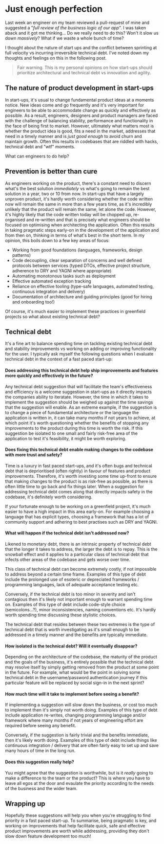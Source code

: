 
# Just enough perfection

Last week an engineer on my team reviewed a pull-request of mine and suggested a "_full review of the business logic of our app_". I was taken aback and it got me thinking... Do we really need to do this? Won't it slow us down _massively_? What if we waste a whole bunch of time?

I thought about the nature of start ups and the conflict between sprinting at full velocity vs incurring irreversible technical debt. I've noted down my thoughts and feelings on this in the following post.

> Fair warning. This is my personal opinions on how start-ups should prioritize architectural and technical debt vs innovation and agility.

## The nature of product development in start-ups

In start-ups, it's usual to change fundamental product ideas at a moments notice. New ideas come and go frequently and it's very important for engineers to be able to accommodate change as quickly and effectively as possible. As a result, engineers, designers and product managers are faced with the challenge of balancing stability, performance and functionality in the face of being first to market. However, ultimately what matters most is whether the product idea is good, fits a need in the market, addresses that need in a timely manner and is _just good enough_ to avoid churn and maintain growth. Often this results in codebases that are riddled with hacks, technical debt and "wtf" moments.

What can engineers to do help?

## Prevention is better than cure

As engineers working on the product, there's a constant need to discern what's the best solution _immediately_ vs what's going to remain the best solution in a year, two or 10 from now. In start-ups that have a largely unproven product, it's hardly worth considering whether the code written now will remain the same in more than a few years time, as it's incredibly unlikely that the product will remain the same, let alone the code. However, it's highly likely that the code written today will be chopped up, re-organised and re-written and that is precisely what engineers should be focused on optimising when architecting the application. Often this results in taking pragmatic steps early-on in the development of the application and from then on, thinking in terms of what's best in the short term. In my opinion, this boils down to a few key areas of focus:

- Working from good foundations (languages, frameworks, design patterns)
- Code decoupling, clear separation of concerns and well defined protocols between services (typed DTOs, effective project structure, adherence to DRY and YAGNI where appropriate)
- Automating monotonous tasks such as deployment
- Effective automated exception tracking
- Reliance on effective tooling (type-safe languages, automated testing, continuous integration and delivery)
- Documentation of architecture and guiding principles (good for hiring and onboarding too!)

Of course, it's much easier to implement these practices in greenfield projects so what about existing technical debt?

## Technical debt

It's a fine art to balance spending time on tackling existing technical debt and stability improvements vs working on adding or improving functionality for the user. I typically ask myself the following questions when I evaluate technical debt in the context of a fast paced start-up:

#### Does addressing this technical debt help ship improvements and features more quickly and effectively in the future?

Any technical debt suggestion that will facilitate the team's effectiveness and efficiency is a welcome suggestion in start-ups as it directly impacts the companies ability to iteratate. However, the time in which it takes to implement the suggestion should be weighed up against the time savings that the suggestion will enable. As an extreme example, if the suggestion is to change a piece of fundamental architecture or the language the application is written in, it can take many months if not years to achieve, at which point it's worth questioning whether the benefits of stopping any improvements to the product during this time is worth the risk. If this suggestion be isolated to one small and fairly risk-free area of the application to test it's feasibility, it might be worth exploring.

#### Does fixing this technical debt enable making changes to the codebase with more trust and safety?

Time is a luxury in fast paced start-ups, and it's often bugs and technical debt that is deprioritised (often rightly) in favour of features and product improvements. Therefore, it's worth investing some time up-front to ensure that making changes to the product is as risk-free as possible, as there is often little time to go back and fix things later. When a suggestion for addressing technical debt comes along that directly impacts safety in the codebase, it's definitely worth considering.

If your fortunate enough to be working on a greenfield project, it's much easier to have a high impact in this area early-on. For example choosing a language that has explicit types, choosing a framework that has a lot of community support and adhering to best practises such as DRY and YAGNI.

#### What will happen if the technical debt isn't addressed now?

Likened to monetary debt, there is an intrinsic property of technical debt that the longer it takes to address, the larger the debt is to repay. This is the snowball effect and it applies to a particular class of technical debt that infects other areas of the codebase and gets worse over time.

This class of technical debt can become extremely costly, if not impossible to address beyond a certain time frame. Examples of this type of debt include the prolonged use of esoteric or depreciated frameworks / programming languages, lack of adequate acceptance testing etc.

Conversely, if the technical debt is too minor in severity and isn't contagious then it's likely not important enough to warrant spending time on. Examples of this type of debt include code-style choice (semicolons...?), minor inconsistencies, naming conventions etc. It's hardly worth spending time discussing these stylistic choices.

The technical debt that resides between these two extremes is the type of technical debt that is worth investigating as it's small enough to be addressed in a timely manner and the benefits are typically immediate.

#### How isolated is the technical debt? Will it eventually disappear?

Depending on the architecture of the codebase, the maturity of the product and the goals of the business, it's entirely possible that the technical debt may resolve itself by simply getting removed from the product at some point in the future. For example, what would be the point in solving some technical debt in the username/password authentication journey if this particular feature will be replaced by social sign-in in the next sprint?

#### How much time will it take to implement before seeing a benefit?

If implementing a suggestion will slow down the business, or cost too much to implement then it's simply not worth doing. Examples of this type of debt include application re-writes, changing programming language and/or framework where many months if not years of engineering effort are required before seeing any benefit.

Conversely, if the suggestion is fairly trivial and the benefits immediate, then it's likely worth doing. Examples of this type of debt include things like continuous integration / delivery that are often fairly easy to set up and save many hours of time in the long run.

#### Does this suggestion really help?

Yuu might agree that the suggestion is worthwhile, but is it _really_ going to make a difference to the team or the product? This is where you have to leave all egos at the door and evaulate the priority according to the needs of the business and the wider team.

## Wrapping up

Hopefully these suggestions will help you when you're struggling to find priority in a fast paced start-up. To summarise, being pragmatic is key, and working on improvements that help facilitate quick, safe and effective product improvements are worth while addressing, providing they don't slow down feature development too much!